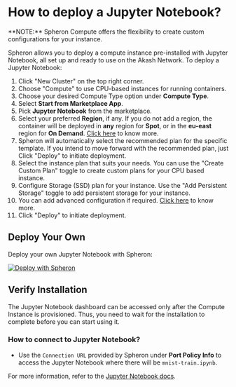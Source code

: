 
# How to deploy a Jupyter Notebook?

<Callout type="info">
  **NOTE:** Spheron Compute offers the flexibility to create custom
  configurations for your instance.
</Callout>

Spheron allows you to deploy a compute instance pre-installed with Jupyter Notebook, all set up and ready to use on the Akash Network.
To deploy a Jupyter Notebook:

1. Click "New Cluster" on the top right corner.
2. Choose "Compute" to use CPU-based instances for running containers.
3. Choose your desired Compute Type option under **Compute Type**.
4. Select **Start from Marketplace App**.
5. Pick **Jupyter Notebook** from the marketplace.
6. Select your preferred **Region**, if any. If you do not add a region, the container will be deployed in **any** region for **Spot**, or in the **eu-east** region for **On Demand**. [Click here](/compute/cluster/#region) to know more.
7. Spheron will automatically select the recommended plan for the specific template. If you intend to move forward with the recommended plan, just Click "Deploy" to initiate deployment.
8. Select the instance plan that suits your needs. You can use the "Create Custom Plan" toggle to create custom plans for your CPU based instance.
9. Configure Storage (SSD) plan for your instance. Use the "Add Persistent Storage" toggle to add persistent storage for your instance.
10. You can add advanced configuration if required. [Click here](/compute/cluster/#advance-configuration-1) to know more.
11. Click "Deploy" to initiate deployment.

## Deploy Your Own

Deploy your own Jupyter Notebook with Spheron:

[![Deploy with Spheron](https://bafybeihxqi3jlv6cy2ogh6jjljinntisolbspxcrbgykyv6e5xyzujl3aa.ipfs.sphn.link/spheron-deploy.svg)](https://app.spheron.network/#/compute/marketplace?template=Jupyter%20Notebook)

## Verify Installation

The Jupyter Notebook dashboard can be accessed only after the Compute Instance is provisioned.
Thus, you need to wait for the installation to complete before you can start using it.

### How to connect to Jupyter Notebook?

- Use the `Connection URL` provided by Spheron under **Port Policy Info** to access the Jupyter Notebook where there will be `mnist-train.ipynb`.

For more information, refer to the [Jupyter Notebook docs](https://docs.jupyter.org/en/latest/index.html).

<Navigation name="Deploy Jupyter Notebook" />
